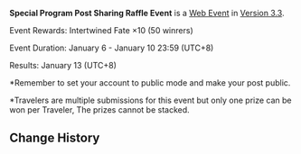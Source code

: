 {{Event
|name              = Special Program Post Sharing Raffle Event 2023-01-06
|image             = Special Program Post Sharing Raffle Event.png
|type              = Web
|type2             = Submission
|time_known        = yes
|time_start        = 2023-01-06 12:00:00
|time_start_offset = GMT+8
|time_end          = 2023-01-10 23:59:59
|time_end_offset   = GMT+8
|link              = https://twitter.com/GenshinImpact/status/1611301553117487105
}}
{{Description|Follow this account and retweet this post with the hashtag #GenshinSpecialProgram.<br />We will randomly select 50 participants and gift them each Intertwined Fate ×10.}}
'''Special Program Post Sharing Raffle Event''' is a [[Web Event]] in [[Version 3.3]].

Event Rewards: Intertwined Fate ×10 (50 winrers)

Event Duration: January 6 - January 10 23:59 (UTC+8)

Results: January 13 (UTC+8)

<nowiki>*</nowiki>Remember to set your account to public mode and make your post public.

<nowiki>*</nowiki>Travelers are multiple submissions for this event but only one prize can be won per Traveler, The prizes cannot be stacked.

==Change History==
{{Change History|3.3}}